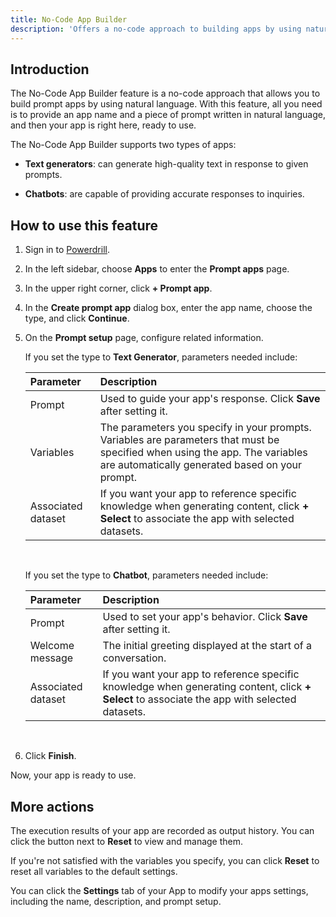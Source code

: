 ```yaml
---
title: No-Code App Builder
description: 'Offers a no-code approach to building apps by using natural language'
---
```


## Introduction

The No-Code App Builder feature is a no-code approach that allows you to build prompt apps by using natural language. With this feature, all you need is to provide an app name and a piece of prompt written in natural language, and then your app is right here, ready to use. 

The No-Code App Builder supports two types of apps:

 - **Text generators**: can generate high-quality text in response to given prompts.

 - **Chatbots**: are capable of providing accurate responses to inquiries.


## How to use this feature

1. Sign in to [Powerdrill](https://powerdrill.ai).

2. In the left sidebar, choose **Apps** to enter the **Prompt apps** page.

3. In the upper right corner, click **+ Prompt app**.

4. In the **Create prompt app** dialog box, enter the app name, choose the type, and click **Continue**.

3. On the **Prompt setup** page, configure related information.

    If you set the type to **Text Generator**, parameters needed include:

    | Parameter | Description |
    | :- | :- |
    | Prompt | Used to guide your app's response. Click **Save** after setting it. |
    | Variables | The parameters you specify in your prompts. Variables are parameters that must be specified when using the app. The variables are automatically generated based on your prompt. |
    | Associated dataset | If you want your app to reference specific knowledge when generating content, click **+ Select** to associate the app with selected datasets. |

    <br/>


    If you set the type to **Chatbot**, parameters needed include:    

    | Parameter | Description |
    | :- | :- |
    | Prompt | Used to set your app's behavior. Click **Save** after setting it. |
    | Welcome message | The initial greeting displayed at the start of a conversation. |
    | Associated dataset | If you want your app to reference specific knowledge when generating content, click **+ Select** to associate the app with selected datasets. |

    <br/>    

4. Click **Finish**. 

Now, your app is ready to use.


## More actions

The execution results of your app are recorded as output history. You can click the button next to **Reset** to view and manage them.

If you're not satisfied with the variables you specify, you can click **Reset** to reset all variables to the default settings.

You can click the **Settings** tab of your App to modify your apps settings, including the name, description, and prompt setup.







